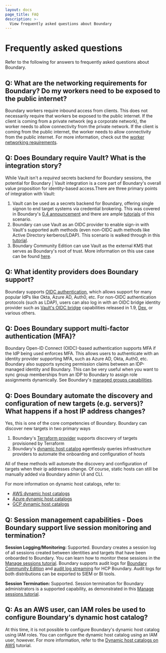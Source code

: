 ```yaml
---
layout: docs
page_title: FAQ
description: >-
  View frequently asked questions about Boundary
---
```


# Frequently asked questions

Refer to the following for answers to frequently asked questions about Boundary.

## Q: What are the networking requirements for Boundary? Do my workers need to be exposed to the public internet?

Boundary workers require inbound access from clients. This does not necessarily require that workers be exposed to the public internet.
If the client is coming from a private network (eg a corporate network), the worker needs to allow connectivity from the private network.
If the client is coming from the public internet, the worker needs to allow connectivity from the public internet. For more information,
check out the [worker networking requirements](/hcp/docs/boundary/self-managed-workers).

## Q: Does Boundary require Vault? What is the integration story?

While Vault isn't a *required* secrets backend for Boundary sessions, the potential for Boundary | Vault integration is a core part of Boundary's overall
value proposition for identity-based access.There are three primary points of integration with Vault:
1. Vault can be used as a secrets backend for Boundary, offering single signon to end target systems via credential brokering. This was covered in Boundary's
[0.4 announcement](https://www.hashicorp.com/blog/announcing-hashicorp-boundary-0-4) and there are ample
[tutorials](/boundary/tutorials/credential-management/community-vault-cred-brokering-quickstart) of this scenario.
2. Boundary can use Vault as an OIDC provider to enable sign-in with Vault's supported auth methods (even non-OIDC auth methods like Active Directory kerberos/LDAP).
This scenario is walked through in this [tutorial](/vault/tutorials/auth-methods/oidc-identity-provider).
3. Boundary Community Edition can use Vault as the external KMS that serves as Boundary's root of trust. More information on this use case can be found
[here](/boundary/docs/configuration/kms/transit).

## Q: What identity providers does Boundary support?

Boundary supports [OIDC authentication](/boundary/tutorials/access-management/oidc-auth), which allows support for many popular IdPs
like Okta, Azure AD, Auth0, etc. For non-OIDC authentication protocols (such as LDAP), users can also log in with an OIDC bridge identity provider
such as [Vault's OIDC bridge](/vault/docs/concepts/oidc-provider) capabilities released in 1.9, [Dex](https://dexidp.io), or various others.

## Q: Does Boundary support multi-factor authentication (MFA)?

Boundary Open-ID Connect (OIDC)-based authentication supports MFA if the IdP being used enforces MFA. This allows users to authenticate with an identity
provider supporting MFA, such as Azure AD, Okta, Auth0, etc.
Boundary also supports syncing permission claims between an IDP-managed identity and Boundary. This can be very useful when you want to sync group memberships
from an IDP to Boundary to assign role assignments dynamically. See Boundary's [managed groups capabilities](/boundary/tutorials/identity-management/oidc-idp-groups).

## Q: Does Boundary automate the discovery and configuration of new targets (e.g. servers)? What happens if a host IP address changes?

Yes, this is one of the core competencies of Boundary. Boundary can discover new targets in two primary ways
1. Boundary's [Terraform provider](https://registry.terraform.io/providers/hashicorp/boundary/latest/docs) supports discovery of targets provisioned by Terraform
2. Boundary's [dynamic host catalog](/boundary/docs/hosts#dynamic-host-catalogs)
agentlessly queries infrastructure providers to automate the onboarding and configuration of hosts

All of these methods will automate the discovery and configuration of targets when their ip addresses change. Of course, static hosts can still be manually added via Boundary admin UI and CLI.

For more information on dynamic host catalogs, refer to:

- [AWS dynamic host catalogs](/boundary/docs/hosts/discovery/aws)
- [Azure dynamic host catalogs](/boundary/docs/hosts/discovery/azure)
- [GCP dynamic host catalogs](/boundary/docs/hosts/discovery/gcp)

## Q: Session management capabilities - Does Boundary support live session monitoring and termination?

**Session Logging/Monitoring:** Supported. Boundary creates a session log of all sessions created between identities and targets that have been onboarded to
Boundary. You can learn how to monitor these sessions in the [Manage sessions tutorial](/boundary/tutorials/community-administration/community-manage-sessions).
Boundary supports audit logs for [Boundary Community Edition](/boundary/tutorials/oss-configuration/event-logging) and [audit log streaming](/hcp/docs/boundary/audit-logging)
for HCP Boundary. Audit logs for both distributions can be exported to SIEM or BI tools.

**Session Termination:** Supported. Session termination for Boundary administrators is a supported capability, as demonstrated in this
[Manage sessions tutorial](/boundary/tutorials/community-administration/community-manage-sessions).

## Q: As an AWS user, can IAM roles be used to configure Boundary's dynamic host catalog?

At this time, it is not possible to configure Boundary's dynamic host catalog using IAM roles.
You can configure the dynamic host catalog using an IAM user, however.
For more information, refer to the [Dynamic host catalogs on AWS](/boundary/tutorials/host-management/aws-host-catalogs) tutorial.
